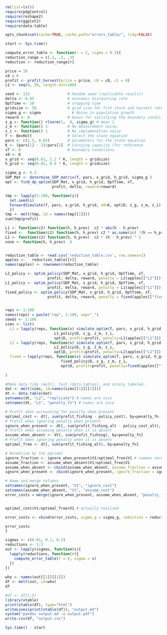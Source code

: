 
``` r
rm(list=ls())
require(pdgControl)
require(reshape2)
require(ggplot2)
require(data.table)
```


```r
opts_chunk$set(cache=TRUE, cache.path="errors_table/", tidy=FALSE)
```

```r
start <- Sys.time()
```

``` r
compute_error_table <- function(r = 2, sigma = 0.2){
reduction_range = c(.1, .2, .3)
reduction <- reduction_range[r]

price = 10
c0 = 0
profit <- profit_harvest(price = price, c0 = c0, c1 = 0)
c2 <- seq(0, 50, length.out=100)

seed <- 123                 # Random seed (replicable results)
delta <- 0.05               # economic discounting rate
OptTime <- 20               # stopping time
gridsize <- 50              # grid size for fish stock and harvest rate (discretized population)
sigma_g <- sigma              # Noise in population growth
reward <- 0                 # bonus for satisfying the boundary condition
z_g <- function() rlnorm(1,  0, sigma_g) # mean 1
z_m <- function() 1         # No measurement noise, 
z_i <- function() 1         # No implemenation noise
f <- BevHolt                # Select the state equation
pars <- c(1.5, 0.05)        # parameters for the state equation
K <- (pars[1] - 1)/pars[2]  # Carrying capacity (for reference 
xT <- 0                     # boundary conditions
x0 <- K
x_grid <- seq(0.01, 1.2 * K, length = gridsize)  
h_grid <- seq(0.01, 0.8 * K, length = gridsize)  

sigma_g <- 0.3
SDP_Mat <- determine_SDP_matrix(f, pars, x_grid, h_grid, sigma_g )
opt <- find_dp_optim(SDP_Mat, x_grid, h_grid, OptTime, xT, 
                     profit, delta, reward=reward)

tmp <- lapply(1:100, function(i){ 
  set.seed(i)
  ForwardSimulate(f, pars, x_grid, h_grid, x0=K, opt$D, z_g, z_m, z_i)
  })
tmp <- melt(tmp, id = names(tmp[[1]]))
sum(tmp$profit)

L1 <- function(c2) function(h, h_prev)  c2 * abs(h - h_prev) 
fixed <-  function(c2) function(h, h_prev) c2 * as.numeric( !(h == h_prev) )
L2 <- function(c2) function(h, h_prev)  c2 * (h - h_prev) ^ 2
none <- function(h, h_prev)  0


reduction_table <- read.csv('reduction_table.csv', row.names=1)
apples <-   reduction_table[[r]]
names(apples) <- rownames(reduction_table)

L2_policy <- optim_policy(SDP_Mat, x_grid, h_grid, OptTime, xT, 
                   profit, delta, reward, penalty = L2(apples[["L2"]]))
L1_policy <- optim_policy(SDP_Mat, x_grid, h_grid, OptTime, xT, 
                   profit, delta, reward, penalty = L1(apples[["L1"]]))
fixed_policy <- optim_policy(SDP_Mat, x_grid, h_grid, OptTime, xT, 
                   profit, delta, reward, penalty = fixed(apples[["fixed"]]))


reps <- 1:100
names(reps) = paste("rep", 1:100, sep="_")
seeds <- 1:100
sims <- list(
  L1 = lapply(reps, function(x) simulate_optim(f, pars, x_grid, h_grid, x0, 
                      L1_policy$D, z_g, z_m, z_i, 
                      opt$D, profit=profit, penalty=L1(apples[["L1"]]), seed=seeds[x])), 
  L2 = lapply(reps, function(x) simulate_optim(f, pars, x_grid, h_grid, x0, 
                      L2_policy$D, z_g, z_m, z_i, 
                      opt$D, profit=profit, penalty=L2(apples[["L2"]]), seed=seeds[x])),
  fixed = lapply(reps, function(x) simulate_optim(f, pars, x_grid, h_grid, x0, 
                         fixed_policy$D, z_g, z_m, z_i, 
                         opt$D, profit=profit, penalty=fixed(apples[["fixed"]]), seed=seeds[x]))
  
)

#Make data tidy (melt), fast (data.tables), and nicely labeled.
dat <- melt(sims, id=names(sims[[1]][[1]]))  
dt <- data.table(dat)
setnames(dt, "L2", "replicate") # names are nice
setnames(dt, "L1", "penalty_fn") # names are nice

# Profit when accounting for penalty when present
optimal_cost <- dt[, sum(profit_fishing - policy_cost), by=penalty_fn ] 
# Profit when ignoring penalty when present
ignore_when_present <- dt[, sum(profit_fishing_alt - policy_cost_alt), by=penalty_fn] 
# Profit when assuming penalty when it is absent
assume_when_absent <- dt[, sum(profit_fishing), by=penalty_fn]
# Profit when ignoring penalty when it is absent
optimal_free <- dt[, sum(profit_fishing_alt), by=penalty_fn]

# Normalize by the optimal 
ignore_fraction <- ignore_when_present$V1/optimal_free$V1 # common normalization
assume_fraction <- assume_when_absent$V1/optimal_free$V1
assume_when_absent <- cbind(assume_when_absent, assume_fraction = assume_fraction, normalize_optimal_free=optimal_free$V1, normalize_optimal_cost = optimal_cost$V1)
ignore_when_present <- cbind(ignore_when_present, ignore_fraction = ignore_fraction)

# Name and merge columns
setnames(ignore_when_present, "V1", "ignore_cost")
setnames(assume_when_absent, "V1", "assume_cost")
error_costs = merge(ignore_when_present, assume_when_absent, "penalty_fn")


optimal_cost$V1/optimal_free$V1 # actually realized 

error_costs <- cbind(error_costs, sigma_g = sigma_g, reduction = reduction)

error_costs 
}

```

```r
sigmas <- c(0.01, 0.1, 0.2)
reductions <- 1:3
out <- lapply(sigmas, function(s){
  lapply(reductions, function(r){
    compute_error_table(r = r, sigma = s)    
  })
})
       
who <- names(out[[1]][[1]])
df <- melt(out, id=who)              
df
```

```r
#df <- df[1:5]
library(xtable)
print(xtable(df), type="html")
writeLines(print(xtable(df)), "output.md")
system("pandoc output.md -o output.pdf")
write.csv(df, "output.csv")
```

```r
Sys.time() - start 
```
